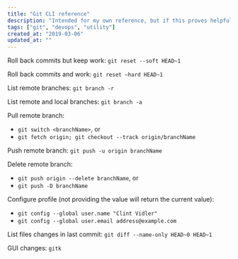 ```yaml
---
title: "Git CLI reference"
description: "Intended for my own reference, but if this proves helpful to others as well that’s great too."
tags: ["git", "devops", "utility"]
created_at: "2019-03-06"
updated_at: ""
---
```


Roll back commits but keep work: `git reset --soft HEAD~1`

Roll back commits and work: `git reset —hard HEAD~1`

List remote branches: `git branch -r`

List remote and local branches: `git branch -a`

Pull remote branch:

- `git switch <branchName>`, or
- `git fetch origin; git checkout --track origin/branchName`

Push remote branch: `git push -u origin branchName`

Delete remote branch:

- `git push origin --delete branchName`, or
- `git push -D branchName`

Configure profile (not providing the value will return the current value):

- `git config --global user.name "Clint Vidler"`
- `git config --global user.email address@example.com`

List files changes in last commit: `git diff --name-only HEAD~0 HEAD~1`

GUI changes: `gitk`
